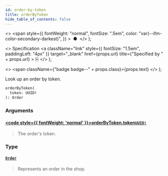 ```yaml
---
id: order-by-token
title: orderByToken
hide_table_of_contents: false
---
```


  <>
    <span
      style={{
        fontWeight: "normal",
        fontSize: ".5em",
        color: "var(--ifm-color-secondary-darkest)",
      }}
    >
      &nbsp;●&nbsp;
    </span>
  </>
);

  <>
    Specification
    <a
      className="link"
      style={{ fontSize: "1.5em", paddingLeft: "4px" }}
      target="\_blank"
      href={props.url}
      title={"Specified by " + props.url}
    >
      ⎘
    </a>
  </>
);

  <>
    <span className={"badge badge--" + props.class}>{props.text}</span>
  </>
);

Look up an order by token.

```graphql
orderByToken(
  token: UUID!
): Order
```

### Arguments

#### [<code style={{ fontWeight: 'normal' }}>orderByToken.<b>token</b></code>](#)<Bullet />[`UUID!`](../../api-reference/miscellaneous/scalars/uuid) <Badge class="secondary" text="non-null"/> <Badge class="secondary" text="scalar"/> <Badge class="secondary" text="miscellaneous"/>

> The order's token.

### Type

#### [`Order`](../../api-reference/orders/objects/order) <Badge class="secondary" text="object"/> <Badge class="secondary" text="orders"/>

> Represents an order in the shop.
